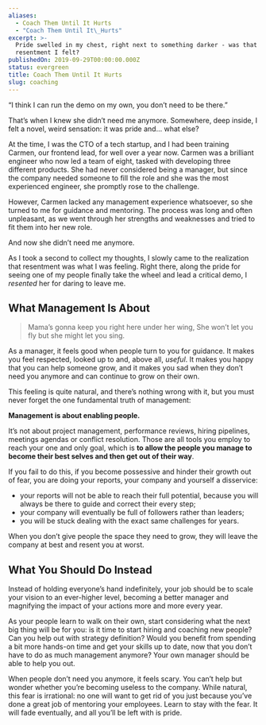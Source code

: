 ```yaml
---
aliases:
  - Coach Them Until It Hurts
  - "Coach Them Until It\_Hurts"
excerpt: >-
  Pride swelled in my chest, right next to something darker - was that
  resentment I felt?
publishedOn: 2019-09-29T00:00:00.000Z
status: evergreen
title: Coach Them Until It Hurts
slug: coaching
---
```

“I think I can run the demo on my own, you don’t need to be there.”

That’s when I knew she didn’t need me anymore. Somewhere, deep inside, I felt a novel, weird sensation: it was pride and… what else?

At the time, I was the CTO of a tech startup, and I had been training Carmen, our frontend lead, for well over a year now. Carmen was a brilliant engineer who now led a team of eight, tasked with developing three different products. She had never considered being a manager, but since the company needed someone to fill the role and she was the most experienced engineer, she promptly rose to the challenge.

However, Carmen lacked any management experience whatsoever, so she turned to me for guidance and mentoring. The process was long and often unpleasant, as we went through her strengths and weaknesses and tried to fit them into her new role.

And now she didn’t need me anymore.

As I took a second to collect my thoughts, I slowly came to the realization that resentment was what I was feeling. Right there, along the pride for seeing one of my people finally take the wheel and lead a critical demo, I _resented_ her for daring to leave me.

## What Management Is About

> Mama’s gonna keep you right here under her wing,
> She won’t let you fly but she might let you sing.

As a manager, it feels good when people turn to you for guidance. It makes you feel respected, looked up to and, above all, _useful_. It makes you happy that you can help someone grow, and it makes you sad when they don’t need you anymore and can continue to grow on their own.

This feeling is quite natural, and there’s nothing wrong with it, but you must never forget the one fundamental truth of management:

**Management is about enabling people.**

It’s not about project management, performance reviews, hiring pipelines, meetings agendas or conflict resolution. Those are all tools you employ to reach your one and only goal, which is **to allow the people you manage to become their best selves and then get out of their way**.

If you fail to do this, if you become possessive and hinder their growth out of fear, you are doing your reports, your company and yourself a disservice:

- your reports will not be able to reach their full potential, because you will always be there to guide and correct their every step;
- your company will eventually be full of followers rather than leaders;
- you will be stuck dealing with the exact same challenges for years.

When you don’t give people the space they need to grow, they will leave the company at best and resent you at worst.

## What You Should Do Instead

Instead of holding everyone’s hand indefinitely, your job should be to scale your vision to an ever-higher level, becoming a better manager and magnifying the impact of your actions more and more every year.

As your people learn to walk on their own, start considering what the next big thing will be for you: is it time to start hiring and coaching new people? Can you help out with strategy definition? Would you benefit from spending a bit more hands-on time and get your skills up to date, now that you don’t have to do as much management anymore? Your own manager should be able to help you out.

When people don’t need you anymore, it feels scary. You can’t help but wonder whether you’re becoming useless to the company. While natural, this fear is irrational: no one will want to get rid of you just because you’ve done a great job of mentoring your employees. Learn to stay with the fear. It will fade eventually, and all you’ll be left with is pride.
